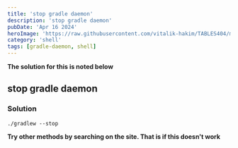 ```yaml
---
title: 'stop gradle daemon'
description: 'stop gradle daemon'
pubDate: 'Apr 16 2024'
heroImage: 'https://raw.githubusercontent.com/vitalik-hakim/TABLES404/main/error_b/SHELL.jpg'
category: 'shell'
tags: [gradle-daemon, shell]
---
```


**The solution for this is noted below**

## stop gradle daemon

### Solution

```shell
./gradlew --stop
```

**Try other methods by searching on the site. That is if this doesn't work**
